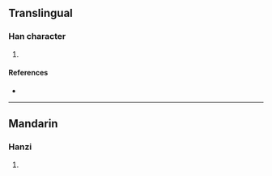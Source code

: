 {{character info/new}}
==Translingual==

===Han character===
{{Han char|rn=85|rad=水|as=10|sn=13|four=34141|canj=EAGI|ids=⿰氵時}}

# {{defn|Han|sort=水10}}

====References====
* {{Han ref|kx=0640.040|dkj=17949|dj=1047.020|hdz=31698.050|uh=6EA1|ud=28321|bh=DE63|bd=56931}}

----

==Mandarin==

===Hanzi===
{{cmn-hanzi|pin=[[bó]] ([[bo2]]), [[bù]] ([[bu4]]), [[fū]] ([[fu1]]), [[pò]] ([[po4]]), [[shí]] ([[shi2]])|wg=po<sup>2</sup>, pu<sup>4</sup>, fu<sup>1</sup>, p'o<sup>4</sup>, shih<sup>2</sup>}}

# {{defn|lang=cmn|sort=水10}}